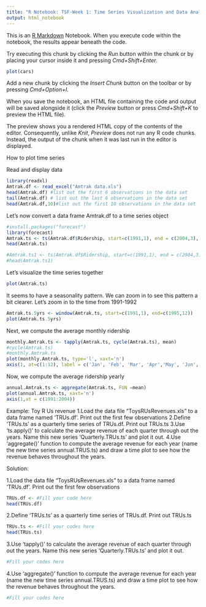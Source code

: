 ```yaml
---
title: "R Notebook: TSF-Week 1: Time Series Visualization and Data Analysis"
output: html_notebook
---
```


This is an [R Markdown](http://rmarkdown.rstudio.com) Notebook. When you execute code within the notebook, the results appear beneath the code. 

Try executing this chunk by clicking the *Run* button within the chunk or by placing your cursor inside it and pressing *Cmd+Shift+Enter*. 

```r
plot(cars)
```

Add a new chunk by clicking the *Insert Chunk* button on the toolbar or by pressing *Cmd+Option+I*.

When you save the notebook, an HTML file containing the code and output will be saved alongside it (click the *Preview* button or press *Cmd+Shift+K* to preview the HTML file). 

The preview shows you a rendered HTML copy of the contents of the editor. Consequently, unlike *Knit*, *Preview* does not run any R code chunks. Instead, the output of the chunk when it was last run in the editor is displayed.

#################################

How to plot  time series

Read and display data
```r
library(readxl)
Amtrak.df <- read_excel("Amtrak data.xls")
head(Amtrak.df) #list out the first 6 observations in the data set
tail(Amtrak.df) # list out the last 6 observations in the data set
head(Amtrak.df,10)#list out the first 10 observations in the data set

```

Let's now convert a data frame Amtrak.df to a time series object
```r
#install.packages("forecast")
library(forecast)
Amtrak.ts <- ts(Amtrak.df$Ridership, start=c(1991,1), end = c(2004,3), freq=12)
head(Amtrak.ts)

#Amtrak.ts1 <- ts(Amtrak.df$Ridership, start=c(1991,1), end = c(2004,3), freq=4) #INCORRECT
#head(Amtrak.ts1)
```
Let's visualize the time series together
```r
plot(Amtrak.ts)
```
It seems to have a seasonality pattern. We can zoom in to see this pattern a bit clearer.
Let's zoom in to the time from 1991-1992
```r
Amtrak.ts.5yrs <- window(Amtrak.ts, start=c(1991,1), end=c(1995,12))
plot(Amtrak.ts.5yrs)
```
Next, we compute the average monthly ridership
```r
monthly.Amtrak.ts <- tapply(Amtrak.ts, cycle(Amtrak.ts), mean)
#cycle(Amtrak.ts)
#monthly.Amtrak.ts
plot(monthly.Amtrak.ts, type='l', xaxt='n')
axis(1, at=c(1:12), label = c('Jan', 'Feb', 'Mar', 'Apr','May', 'Jun', 'Jul', 'Aug', 'Sep', 'Oct', 'Nov', 'Dec'))
```

Now, we compute the average ridership yearly
```r
annual.Amtrak.ts <- aggregate(Amtrak.ts, FUN =mean)
plot(annual.Amtrak.ts, xaxt='n')
axis(1,at = c(1991:2004))
```




Example: Toy R Us revenue
1.Load the data file "ToysRUsRevenues.xls" to a data frame named 'TRUs.df'. Print out the first few observations
2.Define 'TRUs.ts' as a quarterly time series of TRUs.df. Print out TRUs.ts
3.Use 'ts.apply()' to calculate the average revenue of each quarter through out the years. Name this new series 'Quarterly.TRUs.ts' and plot it out.
4.Use 'aggregate()' function to compute the average revenue for each year (name the new time series annual.TRUS.ts) and draw a time plot to see how the revenue behaves throughout the years.

Solution:

1.Load the data file "ToysRUsRevenues.xls" to a data frame named 'TRUs.df'. Print out the first few observations
```r
TRUs.df <- #Fill your code here
head(TRUs.df)

```


2.Define 'TRUs.ts' as a quarterly time series of TRUs.df. Print out TRUs.ts
```r
TRUs.ts <- #Fill your codes here
head(TRUs.ts)

```

3.Use 'tapply()' to calculate the average revenue of each quarter through out the years. Name this new series 'Quarterly.TRUs.ts' and plot it out.
```r
#Fill your codes here

```

4.Use 'aggregate()' function to compute the average revenue for each year (name the new time series annual.TRUS.ts) and draw a time plot to see how the revenue behaves throughout the years.
```r
#Fill your codes here

```

